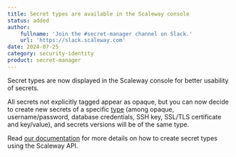 ```yaml
---
title: Secret types are available in the Scaleway console
status: added
author:
    fullname: 'Join the #secret-manager channel on Slack.'
    url: 'https://slack.scaleway.com'
date: 2024-07-25
category: security-identity
product: secret-manager
---
```


Secret types are now displayed in the Scaleway console for better usability of secrets.

All secrets not explicitly tagged appear as opaque, but you can now decide to create new secrets of a specific [type](/secret-manager/concepts/#secret-types) (among opaque, username/password, database credentials, SSH key, SSL/TLS certificate and key/value), and secrets versions will be of the same type.

Read [our documentation](/secret-manager/api-cli/create-secret-with-type/) for more details on how to create secret types using the Scaleway API.



